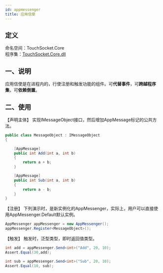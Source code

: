 ```yaml
---
id: appmessenger
title: 应用信使
---
```


## 定义

命名空间：TouchSocket.Core <br/>
程序集：[TouchSocket.Core.dll](https://www.nuget.org/packages/TouchSocket.Core)

## 一、说明
应用信使是在进程内的，行使注册和触发功能的组件。可**代替事件**，可**跨越程序集**，可**依赖倒置**。

## 二、使用


【声明主体】
实现IMessageObject接口，然后增加AppMessage标记的公共方法。
```csharp
public class MessageObject : IMessageObject
{

    [AppMessage]
    public int Add(int a, int b)
    {
        return a + b;
    }

    [AppMessage]
    public int Sub(int a, int b)
    {
        return a - b;
    }
}

```
【注册】
下列演示时，是新实例化的AppMessenger，实际上，用户可以直接使用AppMessenger.Default默认实例。
```csharp
AppMessenger appMessenger = new AppMessenger();
appMessenger.Register<MessageObject>();
```
【触发】
触发时，泛型类型，即时返回值类型。
```csharp
int add = appMessenger.Send<int>("Add", 20, 10);
Assert.Equal(30,add);

int sub = appMessenger.Send<int>("Sub", 20, 10);
Assert.Equal(10, sub);
```
